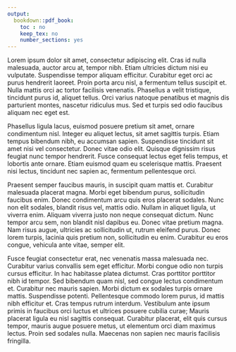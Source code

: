 ```yaml
---
output:
  bookdown::pdf_book:
    toc : no
    keep_tex: no
    number_sections: yes
---
```


<!-- This is mandatory! -->

Lorem ipsum dolor sit amet, consectetur adipiscing elit. Cras id nulla malesuada, auctor arcu at, tempor nibh. Etiam ultricies dictum nisi eu vulputate. Suspendisse tempor aliquam efficitur. Curabitur eget orci ac purus hendrerit laoreet. Proin porta arcu nisl, a fermentum tellus suscipit et. Nulla mattis orci ac tortor facilisis venenatis. Phasellus a velit tristique, tincidunt purus id, aliquet tellus. Orci varius natoque penatibus et magnis dis parturient montes, nascetur ridiculus mus. Sed et turpis sed odio faucibus aliquam nec eget est.

Phasellus ligula lacus, euismod posuere pretium sit amet, ornare condimentum nisl. Integer eu aliquet lectus, sit amet sagittis turpis. Etiam tempus bibendum nibh, eu accumsan sapien. Suspendisse tincidunt sit amet nisi vel consectetur. Donec vitae odio elit. Quisque dignissim risus feugiat nunc tempor hendrerit. Fusce consequat lectus eget felis tempus, et lobortis ante ornare. Etiam euismod quam eu scelerisque mattis. Praesent nisi lectus, tincidunt nec sapien ac, fermentum pellentesque orci.

Praesent semper faucibus mauris, in suscipit quam mattis et. Curabitur malesuada placerat magna. Morbi eget bibendum purus, sollicitudin faucibus enim. Donec condimentum arcu quis eros placerat sodales. Nunc non elit sodales, blandit risus vel, mattis odio. Nullam in aliquet ligula, ut viverra enim. Aliquam viverra justo non neque consequat dictum. Nunc tempor arcu sem, non blandit nisl dapibus eu. Donec vitae pretium magna. Nam risus augue, ultricies ac sollicitudin ut, rutrum eleifend purus. Donec lorem turpis, lacinia quis pretium non, sollicitudin eu enim. Curabitur eu eros congue, vehicula ante vitae, semper elit.

Fusce feugiat consectetur erat, nec venenatis massa malesuada nec. Curabitur varius convallis sem eget efficitur. Morbi congue odio non turpis cursus efficitur. In hac habitasse platea dictumst. Cras porttitor porttitor nibh id tempor. Sed bibendum quam nisl, sed congue lectus condimentum et. Curabitur nec mauris sapien. Morbi dictum ex sodales turpis ornare mattis. Suspendisse potenti. Pellentesque commodo lorem purus, id mattis nibh efficitur et. Cras tempus rutrum interdum. Vestibulum ante ipsum primis in faucibus orci luctus et ultrices posuere cubilia curae; Mauris placerat ligula eu nisl sagittis consequat. Curabitur placerat, elit quis cursus tempor, mauris augue posuere metus, ut elementum orci diam maximus lectus. Proin sed sodales nulla. Maecenas non sapien nec mauris facilisis fringilla.
